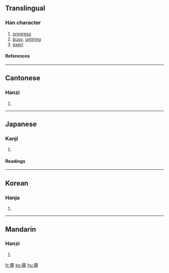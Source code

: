 ==Translingual==
===Han character===
{{Han char|rn=8|rad=亠|as=19|sn=21|four=0010<sub>7</sub>|canj=卜竹月一 (YHBM)}}
# [[progress]]
# [[busy]], [[untiring]]
# [[exert]]
====References====
{{Han ref|kx=0090.010|dkj=00342|hdz=10294.120|uh=4EB9|ud=20153|bh=F6D6|bd=63190}}
----
==Cantonese==
===Hanzi===
{{yue-hanzi|jyut=|y=mei5, mun4}}
# {{defn|Cantonese}}
----
==Japanese==
===Kanji===
{{ja-kanji|grade=|rs=亠19}}
# {{defn|Japanese}}
====Readings====
{{ja-readings|on=[[び]] (bi), [[み]] (mi), [[ぼん]] (bon), [[もん]] (mon)|kun=[[つとめる]] (tsutomeru), [[うつくしい]] (utsukushii)}}
----
==Korean==
===Hanja===
{{ko-hanja|hangeul=[[미]], [[문]]|rv=mi, mun|mr=mi, mun}}
# {{defn|Korean}}
----
==Mandarin==
===Hanzi===
{{cmn-hanzi|pin=[[wěi]] ([[wei3]])|wg=wei<sup>3</sup>}}
# {{defn|Mandarin}}

[[fr:亹]]
[[ko:亹]]
[[hu:亹]]